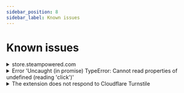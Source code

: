 ```yaml
---
sidebar_position: 8
sidebar_label: Known issues
---
```



<ArticleHead slug="extension/known-issues" />

# Known issues


<details>
        <summary>store.steampowered.com</summary>

Our service can only solve captchas in English; on this site, the determination of the captcha language comes not from the system settings, but from the language selected on the site, so for a correct solution, be sure to select English.

</details>

<details>
        <summary>Error 'Uncaught (in promise) TypeError: Cannot read properties of undefined (reading 'click')'</summary>

If you encounter the error 'Uncaught (in promise) TypeError: Cannot read properties of undefined (reading 'click')' while solving a captcha using the click method (ComplexImageTask) through the CapMonster Cloud extension, as shown in the screenshot, it is recommended to set the 'Delay between click' value in the extension — this may help resolve the issue.
![](./images/known-issues/Uncaught.png)
</details>

<details>
  <summary>The extension does not respond to Cloudflare Turnstile</summary>

## Accessing `websiteKey` via Shadow DOM  

Sometimes the captcha key (**`websiteKey`**) is hidden inside a `shadow-root` with *closed* mode.  
For example, in an iframe with the address:  
`https://challenges.cloudflare.com/cdn-cgi/challenge-platform/h/g/turnstile/if/.../0x4AAAAAAA1a2345abc-/auto/...`

In this case, the `websiteKey` equals *0x4AAAAAAA1a2345abc*.  

If the extension loads **before** this iframe, you can make the `shadowRoot` open and extract the `websiteKey`.  
If the iframe is already loaded — obtaining the key will be impossible.

As an alternative to the extension for testing and debugging, you can use **Selenium** (or other headless browsers), or run it together with the extension if necessary.

---

## Example: Opening `shadowRoot` with Selenium

```python
from selenium import webdriver
from selenium.webdriver.common.by import By
import time

# WebDriver setup
options = webdriver.ChromeOptions()
driver = webdriver.Chrome(options=options)

# Open page
driver.get("https://example.com")

# Inject JavaScript to open ShadowRoot
inject_script = """
const originalAttachShadow = Element.prototype.attachShadow;
Element.prototype.attachShadow = function(...args) {
    if (args[0] && args[0].mode === 'closed') {
        args[0].mode = 'open';
    }
    const shadowRoot = originalAttachShadow.apply(this, args);
    return shadowRoot;
};
console.log('ShadowRoot mode changed to open.');
"""
driver.execute_script(inject_script)

# Wait for the page to load
time.sleep(3)

# Example of interacting with shadow DOM after changing attachShadow
shadow_host = driver.find_element(By.CSS_SELECTOR, "shadow-host-selector")  # Specify the actual selector
shadow_root = driver.execute_script("return arguments[0].shadowRoot", shadow_host)

# Interact with elements in the shadow DOM
button = shadow_root.find_element(By.CSS_SELECTOR, "button")
button.click()

# Close the browser
driver.quit()
```
To use Selenium together with the extension, add the extension when launching the browser:

```python
options = webdriver.ChromeOptions()
options.add_extension('your_extension.crx')  # path to the extension
driver = webdriver.Chrome(options=options)
```
Learn how to download the CRX file [here](https://zennolab.atlassian.net/wiki/spaces/EN/pages/2082930692/Works+with+Extensions#How-to-download-browser-extension-as-a-.crx-file).

</details>
